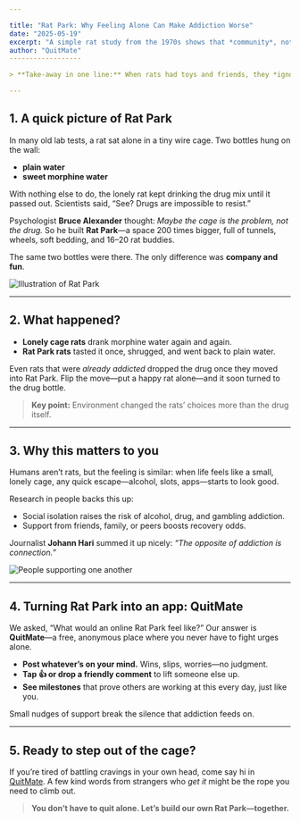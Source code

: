 ```yaml
---

title: "Rat Park: Why Feeling Alone Can Make Addiction Worse"
date: "2025-05-19"
excerpt: "A simple rat study from the 1970s shows that *community*, not willpower, can beat addiction. Here’s the story in plain English—and how it lives inside QuitMate."
author: "QuitMate"
------------------

> **Take‑away in one line:** When rats had toys and friends, they *ignored* drug water—even if they were already hooked. Connection beat chemicals.

---
```


## 1. A quick picture of Rat Park

In many old lab tests, a rat sat alone in a tiny wire cage. Two bottles hung on the wall:

* **plain water**
* **sweet morphine water**

With nothing else to do, the lonely rat kept drinking the drug mix until it passed out. Scientists said, “See? Drugs are impossible to resist.”

Psychologist **Bruce Alexander** thought: *Maybe the cage is the problem, not the drug.* So he built **Rat Park**—a space 200 times bigger, full of tunnels, wheels, soft bedding, and 16–20 rat buddies.

The same two bottles were there. The only difference was **company and fun**.

![Illustration of Rat Park](rat-park.png)

---

## 2. What happened?

* **Lonely cage rats** drank morphine water again and again.
* **Rat Park rats** tasted it once, shrugged, and went back to plain water.

Even rats that were *already addicted* dropped the drug once they moved into Rat Park. Flip the move—put a happy rat alone—and it soon turned to the drug bottle.

> **Key point:** Environment changed the rats’ choices more than the drug itself.

---

## 3. Why this matters to you

Humans aren’t rats, but the feeling is similar: when life feels like a small, lonely cage, any quick escape—alcohol, slots, apps—starts to look good.

Research in people backs this up:

* Social isolation raises the risk of alcohol, drug, and gambling addiction.
* Support from friends, family, or peers boosts recovery odds.

Journalist **Johann Hari** summed it up nicely: *“The opposite of addiction is connection.”*

![People supporting one another](connection.png)

---

## 4. Turning Rat Park into an app: QuitMate

We asked, “What would an online Rat Park feel like?” Our answer is **QuitMate**—a free, anonymous place where you never have to fight urges alone.

* **Post whatever’s on your mind.** Wins, slips, worries—no judgment.
* **Tap 👍 or drop a friendly comment** to lift someone else up.
* **See milestones** that prove others are working at this every day, just like you.

Small nudges of support break the silence that addiction feeds on.

---

## 5. Ready to step out of the cage?

If you’re tired of battling cravings in your own head, come say hi in [QuitMate](/). A few kind words from strangers who *get it* might be the rope you need to climb out.

> **You don’t have to quit alone. Let’s build our own Rat Park—together.**
